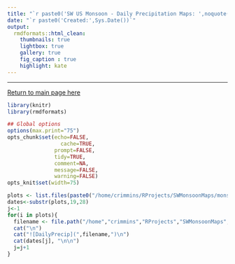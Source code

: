 ```yaml
---
title: "`r paste0('SW US Monsoon - Daily Precipitation Maps: ',noquote(yearDir))`"
date: "`r paste0('Created:',Sys.Date())`"
output:
  rmdformats::html_clean:
    thumbnails: true
    lightbox: true
    gallery: true
    fig_caption : true
    highlight: kate
---
```

******
[Return to main page here](index.html)

```r
library(knitr)
library(rmdformats)

## Global options
options(max.print="75")
opts_chunk$set(echo=FALSE,
	             cache=TRUE,
               prompt=FALSE,
               tidy=TRUE,
               comment=NA,
               message=FALSE,
               warning=FALSE)
opts_knit$set(width=75)
```


```r

plots <- list.files(paste0("/home/crimmins/RProjects/SWMonsoonMaps/monsoonMapshistorical/",yearDir,"/daily/"))
dates<-substr(plots,19,28)
j<-1
for(i in plots){
  filename <- file.path("/home","crimmins","RProjects","SWMonsoonMaps","monsoonMapshistorical",as.character(yearDir),"daily",i)
  cat("\n") 
  cat("![DailyPrecip](",filename,")\n")
  cat(dates[j], "\n\n")
  j=j+1
}
```